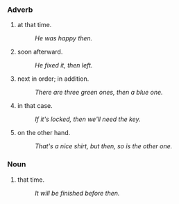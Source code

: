 ===Adverb===
#at that time.
#:''He was happy then.''
#soon afterward.
#:''He fixed it, then left.''
#next in order; in addition.
#:''There are three green ones, then a blue one.''
#in that case.
#:''If it's locked, then we'll need the key.''
#on the other hand.
#:''That's a nice shirt, but then, so is the other one.''
===Noun===
#that time.
#:''It will be finished before then.''